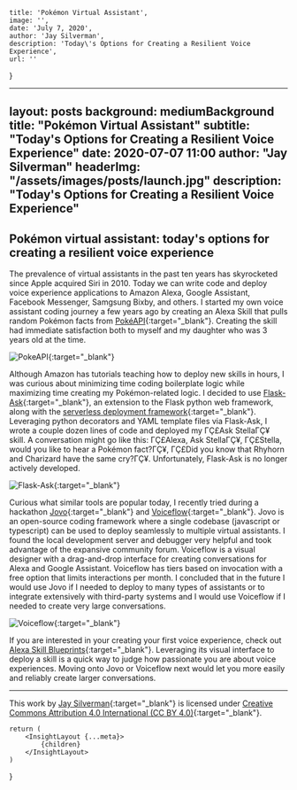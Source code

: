 
    title: 'Pokémon Virtual Assistant',
    image: '',
    date: 'July 7, 2020',
    author: 'Jay Silverman',
    description: 'Today\'s Options for Creating a Resilient Voice Experience',
    url: ''
}

---
layout:      posts
background:  mediumBackground
title:       "Pokémon Virtual Assistant"
subtitle:    "Today's Options for Creating a Resilient Voice Experience"
date:        2020-07-07 11:00
author:      "Jay Silverman"
headerImg:  "/assets/images/posts/launch.jpg"
description: "Today's Options for Creating a Resilient Voice Experience"
---

## Pokémon virtual assistant: today's options for creating a resilient voice experience  

The prevalence of virtual assistants in the past ten years has skyrocketed since Apple acquired Siri in 2010. Today we can write code and deploy voice experience applications to Amazon Alexa, Google Assistant, Facebook Messenger, Samgsung Bixby, and others. I started my own voice assistant coding journey a few years ago by creating an Alexa Skill that pulls random Pokémon facts from [PokéAPI](https://pokeapi.co/){:target="_blank"}. Creating the skill had immediate satisfaction both to myself and my daughter who was 3 years old at the time. 

![PokeAPI](/assets/images/posts/2020-07-07-virtual-voice-assistant-daughter/pokeapi.png){:target="_blank"}
 
Although Amazon has tutorials teaching how to deploy new skills in hours, I was curious about minimizing time coding boilerplate logic while maximizing time creating my Pokémon-related logic. I decided to use [Flask-Ask](https://github.com/johnwheeler/flask-ask){:target="_blank"}, an extension to the Flask python web framework, along with the [serverless deployment framework](https://www.serverless.com/){:target="_blank"}. Leveraging python decorators and YAML template files via Flask-Ask, I wrote a couple dozen lines of code and deployed my ΓÇ£Ask StellaΓÇ¥ skill. A conversation might go like this: ΓÇ£Alexa, Ask StellaΓÇ¥, ΓÇ£Stella, would you like to hear a Pokémon fact?ΓÇ¥, ΓÇ£Did you know that Rhyhorn and Charizard have the same cry?ΓÇ¥. Unfortunately, Flask-Ask is no longer actively developed.  

![Flask-Ask](/assets/images/posts/2020-07-07-virtual-voice-assistant-daughter/flask-ask.png){:target="_blank"}
 
Curious what similar tools are popular today, I recently tried during a hackathon [Jovo](https://www.jovo.tech/){:target="_blank"} and [Voiceflow](https://www.voiceflow.com/){:target="_blank"}. Jovo is an open-source coding framework where a single codebase (javascript or typescript) can be used to deploy seamlessly to multiple virtual assistants. I found the local development server and debugger very helpful and took advantage of the expansive community forum. Voiceflow is a visual designer with a drag-and-drop interface for creating conversations for Alexa and Google Assistant. Voiceflow has tiers based on invocation with a free option that limits interactions per month. I concluded that in the future I would use Jovo if I needed to deploy to many types of assistants or to integrate extensively with third-party systems and I would use Voiceflow if I needed to create very large conversations. 

![Voiceflow](/assets/images/posts/2020-07-07-virtual-voice-assistant-daughter/voiceflow.png){:target="_blank"}

If you are interested in your creating your first voice experience, check out [Alexa Skill Blueprints](https://blueprints.amazon.com/){:target="_blank"}. Leveraging its visual interface to deploy a skill is a quick way to judge how passionate you are about voice experiences. Moving onto Jovo or Voiceflow next would let you more easily and reliably create larger conversations. 

***

This work by [Jay Silverman](https://jaysilverman.net){:target="_blank"} is licensed under [Creative Commons Attribution 4.0 International (CC BY 4.0)](https://creativecommons.org/licenses/by/4.0/){:target="_blank"}.

    return (
        <InsightLayout {...meta}>
            {children}
        </InsightLayout>
    )
}
